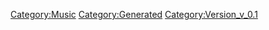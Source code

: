 {{Music
 |Name=Get it on ～光速クライmax
 |ID=57
 |Cov=55
 |Cd=10
 |Nam=55
 |Div=55
 |Ma=1
 |SerieId=2
 |SerieLogoId=2
 |WavId=55
 |VariationId=0
 |Dsc=55
 |Strt=10
 |ValkyrieBattle=1
 |ValkyrieIntro=1
 |ValkyrieIntroSky=1
 |DivaSolo=1
 |DivaMulti=2
 |Exp=1
 |OfficialName=Get it on ～光速クライmax
 |VocalName=シェリル・ノーム starring May'n、ランカ・リー＝中島愛
 |Description=作品：劇場版マクロスF〜サヨナラノツバサ〜<br /><br />歌手：シェリル・ノーム starring May'n、<br />　　　ランカ・リー＝中島愛<br /><br />作詞：Gabriela Robin、Tim Jensen<br />作曲：菅野よう子
 |StoryTitle=「みんな、脱出するわよ！」
 |StoryDesc=スパイ容疑で監獄に囚われてしまったシェリル。<br />S.M.Sは極秘の救出作戦を決行する。<br /><br />そしてついに、ステージへの帰還を果たした。<br />ランカと対面すると少しだけ迷った素振りを見せたが、<br />マイクを受け取れば、そこにはいつもの彼女がいた。
 |BuyURL=https://recochoku.jp/song/S21025880/
 |BannerId=0
 |AnmStoreURL=
}}
[[Category:Music]]
[[Category:Generated]]
[[Category:Version_v_0.1]]
